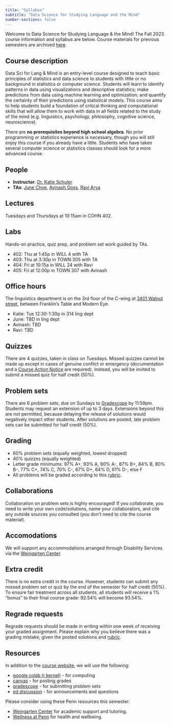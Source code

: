 ```yaml
---
title: "Syllabus"
subtitle: "Data Science for Studying Language and the Mind"
number-sections: false
---
```


Welcome to Data Science for Studying Language & the Mind! The Fall 2023 course information and syllabus are below. Course materials for previous semesters are archived [here](https://childlanglab.gitbook.io/ling0700/).

## Course description
Data Sci for Lang & Mind is an entry-level course designed to teach basic principles of statistics and data science to students with little or no background in statistics or computer science. Students will learn to identify patterns in data using visualizations and descriptive statistics; make predictions from data using machine learning and optimization; and quantify the certainty of their predictions using statistical models. This course aims to help students build a foundation of critical thinking and computational skills that will allow them to work with data in all fields related to the study of the mind (e.g. linguistics, psychology, philosophy, cognitive science, neuroscience).

There are **no prerequisites beyond high school algebra**. No prior programming or statistics experience is necessary, though you will still enjoy this course if you already have a little. Students who have taken several computer science or statistics classes should look for a more advanced course.

## People
- **Instructor**: [Dr. Katie Schuler](http://kathrynschuler.com)
- **TAs**: [June Choe](https://yjunechoe.github.io/), [Avinash Goss](mailto:amgoss@sas.upenn.edu), [Ravi Arya](mailto:raviarya@sas.upenn.edu)

## Lectures
Tuesdays and Thursdays at 10:15am in COHN 402. 

## Labs
Hands-on practice, quiz prep, and problem set work guided by TAs.

* 402: Thu at 1:45p in WILL 4 with TA
* 403: Thu at 3:30p in TOWN 305 with TA
* 404: Fri at 10:15a in WILL 24 with Ravi
* 405: Fri at 12:00p in TOWN 307 with Avinash

## Office hours
The linguistics department is on the 3rd floor of the C-wing at [3401 Walnut street](https://facilities.upenn.edu/sites/default/files/pennaccess/PA0416-Walnut3401.pdf), between Franklin's Table and Modern Eye. 

* Katie: Tue 12:30-1:30p in 314 ling dept
* June: TBD in ling dept
* Avinash: TBD
* Ravi: TBD

## Quizzes
There are 4 quizzes, taken in class on Tuesdays.  Missed quizzes cannot be made up except in cases of genuine conflict or emergency (documentation and a [Course Action Notice](https://srfs.upenn.edu/student-records/course-action-notices) are required). Instead, you will be invited to submit a missed quiz for half credit (50%).


## Problem sets
There are 6 problem sets, due on Sundays to [Gradescope](https://www.gradescope.com/) by 11:59pm.  Students may request an extension of up to 3 days. Extensions beyond this are not permitted, because delaying the release of solutions would negatively impact other students. After solutions are posted, late problem sets can be submitted for half credit (50%). 

## Grading

- 60% problem sets (equally weighted, lowest dropped)
- 40% quizzes (equally weighted)
- Letter grade minimums: 97% A+, 93% A, 90% A-, 87% B+, 84% B, 80% B-, 77% C+, 74% C, 70% C-, 67% D+, 64% D, 61% D-, else F
- All problems will be graded according to this [rubric](/rubric.qmd). 

## Collaborations
Collaboration on problem sets is highly encouraged! If you collaborate, you need to write your own code/solutions, name your collaborators, and cite any outside sources you consulted (you don't need to cite the course material).

## Accomodations
We will support any accommodations arranged through Disability Services via the [Weingarten Center](https://weingartencenter.universitylife.upenn.edu/disability-services/).

## Extra credit
There is no extra credit in the course. However, students can submit any missed problem set or quiz by the end of the semester for half credit (50%).  To ensure fair treatment across all students, all students will receive a 1% "bonus" to their final course grade: 92.54% will become 93.54%.

## Regrade requests
Regrade requests should be made in writing within one week of receiving your graded assignment. Please explain why you believe there was a grading mistake, given the posted solutions and [rubric](/rubric.qmd). 



## Resources
In addition to the [course website](https://kathrynschuler.com/datasci), we will use the following:

* [google colab (r kernel)](https://colab.research.google.com/#create=true&language=r) - for computing
* [canvas](https://canvas.upenn.edu/courses/1736107) - for posting grades
* [gradescope](https://www.gradescope.com/courses/561597) - for submitting problem sets
* [ed discussion](https://edstem.org/us/courses/41903/discussion/) - for announcements and questions

Please consider using these Penn resources this semester:

- [Weingarten Center](https://weingartencenter.universitylife.upenn.edu/academic-support/) for academic support and tutoring. 
- [Wellness at Penn](https://wellness.upenn.edu/) for health and wellbeing.

 


